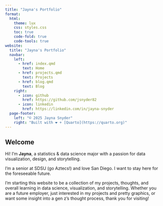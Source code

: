 ```yaml
---
title: "Jayna's Portfolio"
format:
  html:
    theme: lux
    css: styles.css
    toc: true
    code-fold: true
    code-tools: true
website:
  title: "Jayna's Portfolio"
  navbar:
    left:
      - href: index.qmd
        text: Home
      - href: projects.qmd
        text: Projects
      - href: blog.qmd
        text: Blog
    right:
      - icon: github
        href: https://github.com/jsnyder82
      - icon: linkedin
        href: https://linkedin.com/in/jayna-snyder
  page-footer:
    left: "© 2025 Jayna Snyder"
    right: "Built with ❤ + [Quarto](https://quarto.org)"
---
```



## Welcome

Hi! I'm **Jayna**, a statistics & data science major with a passion for data visualization, design, and storytelling.

I'm a senior at SDSU (go Aztecs!) and love San Diego. I want to stay here for the foreseeable future.

I'm starting this website to be a collection of my projects, thoughts, and overall learning in data science, visualization, and storytelling. Whether you are a future employer, just interested in my projects and pretty graphics, or want some insight into a gen z's thought process, thank you for visiting!


